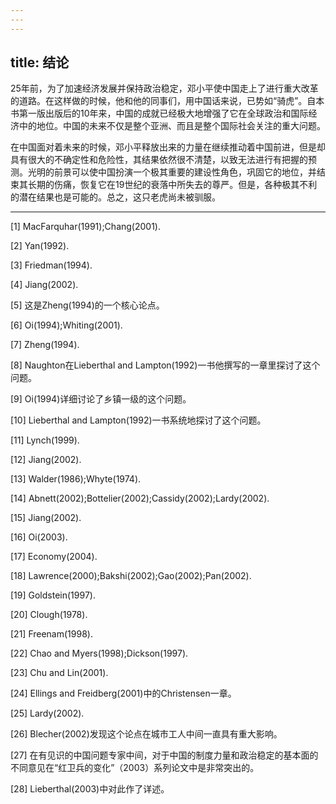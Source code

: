 ```yaml
---
---
---
```

title: 结论
---




25年前，为了加速经济发展并保持政治稳定，邓小平使中国走上了进行重大改革的道路。在这样做的时候，他和他的同事们，用中国话来说，已势如“骑虎”。自本书第一版出版后的10年来，中国的成就已经极大地增强了它在全球政治和国际经济中的地位。中国的未来不仅是整个亚洲、而且是整个国际社会关注的重大问题。

在中国面对着未来的时候，邓小平释放出来的力量在继续推动着中国前进，但是却具有很大的不确定性和危险性，其结果依然很不清楚，以致无法进行有把握的预测。光明的前景可以使中国扮演一个极其重要的建设性角色，巩固它的地位，并结束其长期的伤痛，恢复它在19世纪的衰落中所失去的尊严。但是，各种极其不利的潜在结果也是可能的。总之，这只老虎尚未被驯服。



* * *



[1] MacFarquhar(1991);Chang(2001).

[2] Yan(1992).

[3] Friedman(1994).

[4] Jiang(2002).

[5] 这是Zheng(1994)的一个核心论点。

[6] Oi(1994);Whiting(2001).

[7] Zheng(1994).

[8] Naughton在Lieberthal and Lampton(1992)一书他撰写的一章里探讨了这个问题。

[9] Oi(1994)详细讨论了乡镇一级的这个问题。

[10] Lieberthal and Lampton(1992)一书系统地探讨了这个问题。

[11] Lynch(1999).

[12] Jiang(2002).

[13] Walder(1986);Whyte(1974).

[14] Abnett(2002);Bottelier(2002);Cassidy(2002);Lardy(2002).

[15] Jiang(2002).

[16] Oi(2003).

[17] Economy(2004).

[18] Lawrence(2000);Bakshi(2002);Gao(2002);Pan(2002).

[19] Goldstein(1997).

[20] Clough(1978).

[21] Freenam(1998).

[22] Chao and Myers(1998);Dickson(1997).

[23] Chu and Lin(2001).

[24] Ellings and Freidberg(2001)中的Christensen一章。

[25] Lardy(2002).

[26] Blecher(2002)发现这个论点在城市工人中间一直具有重大影响。

[27] 在有见识的中国问题专家中间，对于中国的制度力量和政治稳定的基本面的不同意见在“红卫兵的变化”（2003）系列论文中是非常突出的。

[28] Lieberthal(2003)中对此作了详述。
